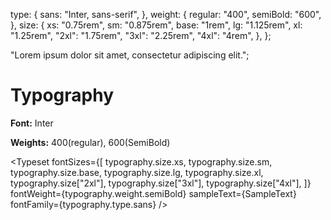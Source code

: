 
<Meta title="Design Tokens/Typography" />

  type: {
    sans: "Inter, sans-serif",
  },
  weight: {
    regular: "400",
    semiBold: "600",
  },
  size: {
    xs: "0.75rem",
    sm: "0.875rem",
    base: "1rem",
    lg: "1.125rem",
    xl: "1.25rem",
    "2xl": "1.75rem",
    "3xl": "2.25rem",
    "4xl": "4rem",
  },
};

  "Lorem ipsum dolor sit amet, consectetur adipiscing elit.";

# Typography

**Font:** Inter

**Weights:** 400(regular), 600(SemiBold)

<Typeset
  fontSizes={[
    typography.size.xs,
    typography.size.sm,
    typography.size.base,
    typography.size.lg,
    typography.size.xl,
    typography.size["2xl"],
    typography.size["3xl"],
    typography.size["4xl"],
  ]}
  fontWeight={typography.weight.semiBold}
  sampleText={SampleText}
  fontFamily={typography.type.sans}
/>
